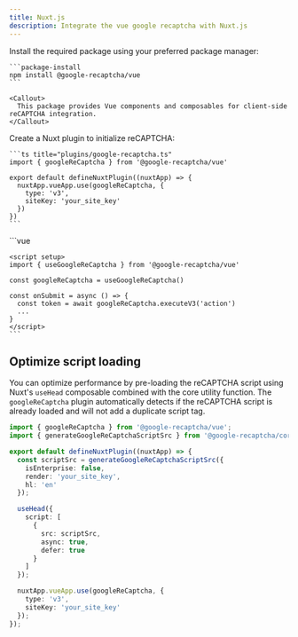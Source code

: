 ```yaml
---
title: Nuxt.js
description: Integrate the vue google recaptcha with Nuxt.js
---
```



<Steps>
  <Step title="Installation">
    Install the required package using your preferred package manager:

    ```package-install
    npm install @google-recaptcha/vue
    ```

    <Callout>
      This package provides Vue components and composables for client-side reCAPTCHA integration.
    </Callout>

  </Step>

  <Step title="Create plugin">
    Create a Nuxt plugin to initialize reCAPTCHA:

    ```ts title="plugins/google-recaptcha.ts"
    import { googleReCaptcha } from '@google-recaptcha/vue'

    export default defineNuxtPlugin((nuxtApp) => {
      nuxtApp.vueApp.use(googleReCaptcha, {
        type: 'v3',
        siteKey: 'your_site_key'
      })
    })
    ```

  </Step>

  <Step title="Use reCAPTCHA in your components">
    ```vue
    <template>
      <form @submit.prevent="onSubmit">
        ...
        <button type="submit">Submit</button>
      </form>
    </template>

    <script setup>
    import { useGoogleReCaptcha } from '@google-recaptcha/vue'

    const googleReCaptcha = useGoogleReCaptcha()

    const onSubmit = async () => {
      const token = await googleReCaptcha.executeV3('action')
      ...
    }
    </script>
    ```

  </Step>
</Steps>

## Optimize script loading

You can optimize performance by pre-loading the reCAPTCHA script using Nuxt's `useHead` composable combined with the core utility function. The `googleReCaptcha` plugin automatically detects if the reCAPTCHA script is already loaded and will not add a duplicate script tag.

```ts title="plugins/google-recaptcha.ts"
import { googleReCaptcha } from '@google-recaptcha/vue';
import { generateGoogleReCaptchaScriptSrc } from '@google-recaptcha/core';

export default defineNuxtPlugin((nuxtApp) => {
  const scriptSrc = generateGoogleReCaptchaScriptSrc({
    isEnterprise: false,
    render: 'your_site_key',
    hl: 'en'
  });

  useHead({
    script: [
      {
        src: scriptSrc,
        async: true,
        defer: true
      }
    ]
  });

  nuxtApp.vueApp.use(googleReCaptcha, {
    type: 'v3',
    siteKey: 'your_site_key'
  });
});
```

